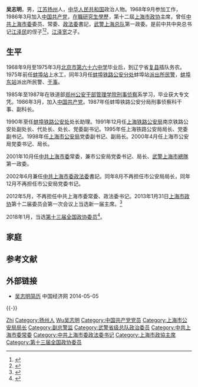 {{Otheruses|吴志明}}

'''吴志明'''{{BD|1952年|2月|catIdx=W吴志明}}，男，[[江苏|江苏]][[扬州|扬州]]人，[[中华人民共和国|中华人民共和国]]政治人物。1968年9月参加工作，1986年3月加入[[中国共产党|中国共产党]]，[[在職研究生學歷|在職研究生學歷]]，第十二屆[[上海市政协|上海市政协]]主席，曾任[[中共上海市委|中共上海市委]]委员、常委、[[政法委|政法委]]書記，[[武警上海总队|武警上海总队]]第一政委。是前中共中央总书记[[江泽民|江泽民]]的侄子<ref>{{cite news |title=江泽民侄子吴志明当选上海市政协主席(图) |url=https://m.sohu.com/n/365271804/ |publisher=台海网 |accessdate=2020-10-07 |archive-date=2020-10-14 |archive-url=https://web.archive.org/web/20201014034920/https://m.sohu.com/n/365271804/ |dead-url=no }}</ref><ref>{{cite news |title=江泽民侄子 上海政协主席吴志明将卸任 |url=https://www.zaobao.com.sg/news/china/story20180123-829227 |publisher=聯合早報 |accessdate=2020-10-07 |archive-date=2020-12-22 |archive-url=https://web.archive.org/web/20201222104418/https://www.zaobao.com.sg/news/china/story20180123-829227 |dead-url=no }}</ref>，[[江泽宽|江泽宽]]之子。

== 生平 ==
1968年9月至1975年3月[[北京市第六十六中学|北京市第六十六中学]]毕业后，到辽宁省[[复县|复县]]插队务农。1975年前任[[蚌埠站|蚌埠站]]上水工，同年3月任[[蚌埠铁路公安分处|蚌埠铁路公安分处]]蚌埠站[[派出所|派出所]][[民警|民警]]，[[蚌埠东站|蚌埠东站]]派出所民警、[[干事|干事]]。

1985年至1987年在铁道部[[郑州公安干部管理学院|郑州公安干部管理学院]][[刑事侦察|刑事侦察]]系学习，毕业获大专文凭。1986年3月，加入[[中国共产党|中国共产党]]。1987年任蚌埠铁路公安分局刑事侦察科干事、副科长。

1990年至任[[蚌埠铁路公安处|蚌埠铁路公安处]]处长助理。1991年12月任[[上海铁路公安局|上海铁路公安局]]南京铁路公安处副处长、代处长、处长、党委副书记。1995年任上海铁路公安局局长、党委副书记。1998年任[[上海市公安局|上海市公安局]]党委副书记、副局长。2000年4月任上海市公安局党委书记、局长。

2001年10月任[[中共上海市委|中共上海市委]]常委，兼市公安局党委书记、局长、[[武警上海市總隊|武警上海市總隊]]第一政委。

2002年6月兼任[[中共上海市委政法委|中共上海市委政法委]]書記。同年8月不再担任市公安局局长，同年12月不再担任市公安局党委书记。

2012年5月，不再担任中共上海市委常委、政法委书记。2013年1月31日[[上海市政协|上海市政协]]第十二届委员会第一次会议上当选新一届主席。<ref>{{Cite web|title=吴志明当选上海市政协主席|url=http://news.xinhuanet.com/2013-01/31/c_114574679.htm|accessdate=2013-02-01|work=新华网|archive-date=2013-09-26|archive-url=https://web.archive.org/web/20130926033755/http://news.xinhuanet.com/2013-01/31/c_114574679.htm|dead-url=no}}</ref>

2018年1月，当选[[中国人民政治协商会议第十三届全国委员会委员名单|第十三届全国政协委员]]<ref>{{Cite web|url=http://sports.163.com/18/0126/06/D92BRKK400051C89.html|title=中国人民政治协商会议第十三届全国委员会委员名单|accessdate=2018-01-26|last=|work=网易|archive-url=https://web.archive.org/web/20180127143232/http://sports.163.com/18/0126/06/D92BRKK400051C89.html|archive-date=2018-01-27|dead-url=yes}}</ref>。

== 家庭 ==
{{cn|吴志明的父亲原名叫[[江泽宽|江泽宽]]，是[[江泽民|江泽民]]的弟弟，因舅舅家无子，过继给舅舅家，改名吴德新。吴德新原在北京轻工业部工作，[[文革|文革]]时候回扬州。}}

== 参考文献 ==
{{Reflist}}

== 外部链接 ==
* [http://district.ce.cn/newarea/sddy/201301/31/t20130131_24084087.shtml 吴志明简历]{{Wayback|url=http://district.ce.cn/newarea/sddy/201301/31/t20130131_24084087.shtml |date=20140503202621 }} 中国经济网 2014-05-05

{{-}}
{{start box}}
{{s-par|prc-lcppcc}}
{{s-before|[[冯国勤|冯国勤]]}}
{{s-title|[[中国人民政治协商会议上海市委员会|中国人民政治协商会议上海市委员会]]主席|2013年1月－2018年1月}}
{{s-after|[[董云虎|董云虎]]}}
{{s-ppo|cpc}}
{{s-before|[[刘云耕|刘云耕]]}}
{{s-title|[[中国共产党上海市委员会|中国共产党上海市委员会]]政法委员会书记|2002年6月－2012年5月}}
{{s-after|[[丁薛祥|丁薛祥]]}}
{{s-gov|prc}}
{{s-before|[[刘云耕|刘云耕]]}}
{{s-title|[[上海市公安局|上海市公安局]]局长|2000年4月－2008年2月}}
{{s-after|[[张学兵|张学兵]]}}
{{end box}}
{{中华人民共和国上海市正职领导人}}
{{先辈曾任党和国家领导人的中华人民共和国高级干部|2}}

{{Authority control}}
{{DEFAULTSORT:Wu吴}}
[[Category:吴姓|Zhi]]
[[Category:扬州人|Category:扬州人]]
[[Category:江石溪家族|Wu吴志明]]
[[Category:中国共产党党员|Category:中国共产党党员]]
[[Category:上海市公安局局长|Category:上海市公安局局长]]
[[Category:副总警监|Category:副总警监]]
[[Category:武警省级总队政治委员|Category:武警省级总队政治委员]]
[[Category:中共上海市委常委|Category:中共上海市委常委]]
[[Category:中共上海市委政法委书记|Category:中共上海市委政法委书记]]
[[Category:上海市政協主席|Category:上海市政協主席]]
[[Category:第十三届全国政协委员|Category:第十三届全国政协委员]]